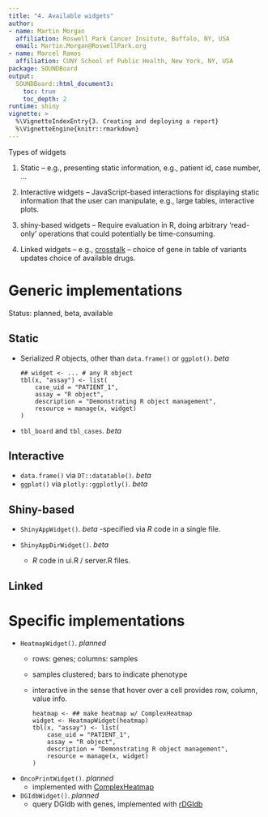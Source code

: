 ```yaml
---
title: "4. Available widgets"
author:
- name: Martin Morgan
  affiliation: Roswell Park Cancer Insitute, Buffalo, NY, USA
  email: Martin.Morgan@RoswellPark.org
- name: Marcel Ramos
  affiliation: CUNY School of Public Health, New York, NY, USA
package: SOUNDBoard
output:
  SOUNDBoard::html_document3:
    toc: true
    toc_depth: 2
runtime: shiny
vignette: >
  %\VignetteIndexEntry{3. Creating and deploying a report}
  %\VignetteEngine{knitr::rmarkdown}
---
```


Types of widgets

1. Static -- e.g., presenting static information, e.g., patient id,
   case number, ...

2. Interactive widgets -- JavaScript-based interactions for displaying
   static information that the user can manipulate, e.g., large
   tables, interactive plots.

3. shiny-based widgets -- Require evaluation in R, doing arbitrary
   'read-only' operations that could potentially be time-consuming.

4. Linked widgets -- e.g., [crosstalk][] -- choice of gene in table of
   variants updates choice of available drugs.

# Generic implementations

Status: planned, beta, available

## Static

- Serialized _R_ objects, other than `data.frame()` or `ggplot()`. _beta_

    ```
    ## widget <- ... # any R object
    tbl(x, "assay") <- list(
        case_uid = "PATIENT_1",
        assay = "R object",
        description = "Demonstrating R object management",
        resource = manage(x, widget)
    )
    ```

- `tbl_board` and `tbl_cases`. _beta_

## Interactive

- `data.frame()` via `DT::datatable()`. _beta_
- `ggplot()` via `plotly::ggplotly()`. _beta_

## Shiny-based

- `ShinyAppWidget()`. _beta_ 
  -specified via _R_ code in a single file.

- `ShinyAppDirWidget()`. _beta_
  - _R_ code in ui.R / server.R files.

## Linked

# Specific implementations

- `HeatmapWidget()`. _planned_
  - rows: genes; columns: samples
  - samples clustered; bars to indicate phenotype
  - interactive in the sense that hover over a cell provides row,
    column, value info.
    
    ```
    heatmap <- ## make heatmap w/ ComplexHeatmap
    widget <- HeatmapWidget(heatmap)
    tbl(x, "assay") <- list(
        case_uid = "PATIENT_1",
        assay = "R object",
        description = "Demonstrating R object management",
        resource = manage(x, widget)
    )
    ```

- `OncoPrintWidget()`. _planned_
  - implemented with [ComplexHeatmap][]

- `DGIdbWidget()`. _planned_
  - query DGIdb with genes, implemented with
    [rDGIdb][]

[ComplexHeatmap]: https://bioconductor.org/packages/ComplexHeatmap
[rDGIdb]: https://bioconductor.org/packages/rDGIdb
[crosstalk]: https://rstudio.github.io/crosstalk/

